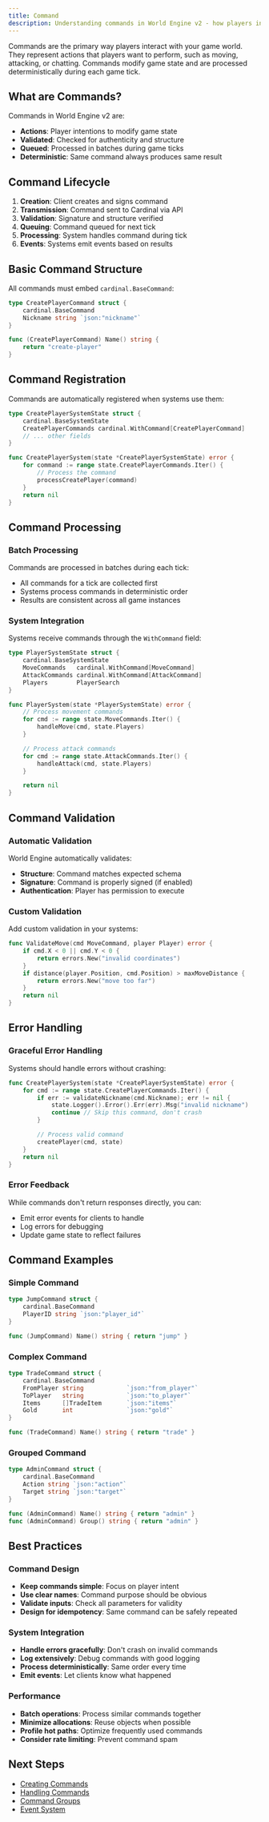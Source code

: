 ```yaml
---
title: Command
description: Understanding commands in World Engine v2 - how players interact with your game
---
```


Commands are the primary way players interact with your game world. They represent actions that players
want to perform, such as moving, attacking, or chatting. Commands modify game state and are processed
deterministically during each game tick.

## What are Commands?

Commands in World Engine v2 are:

- **Actions**: Player intentions to modify game state
- **Validated**: Checked for authenticity and structure
- **Queued**: Processed in batches during game ticks
- **Deterministic**: Same command always produces same result

## Command Lifecycle

1. **Creation**: Client creates and signs command
2. **Transmission**: Command sent to Cardinal via API
3. **Validation**: Signature and structure verified
4. **Queuing**: Command queued for next tick
5. **Processing**: System handles command during tick
6. **Events**: Systems emit events based on results

## Basic Command Structure

All commands must embed `cardinal.BaseCommand`:

```go
type CreatePlayerCommand struct {
    cardinal.BaseCommand
    Nickname string `json:"nickname"`
}

func (CreatePlayerCommand) Name() string {
    return "create-player"
}
```

## Command Registration

Commands are automatically registered when systems use them:

```go
type CreatePlayerSystemState struct {
    cardinal.BaseSystemState
    CreatePlayerCommands cardinal.WithCommand[CreatePlayerCommand]
    // ... other fields
}

func CreatePlayerSystem(state *CreatePlayerSystemState) error {
    for command := range state.CreatePlayerCommands.Iter() {
        // Process the command
        processCreatePlayer(command)
    }
    return nil
}
```

## Command Processing

### Batch Processing

Commands are processed in batches during each tick:

- All commands for a tick are collected first
- Systems process commands in deterministic order
- Results are consistent across all game instances

### System Integration

Systems receive commands through the `WithCommand` field:

```go
type PlayerSystemState struct {
    cardinal.BaseSystemState
    MoveCommands   cardinal.WithCommand[MoveCommand]
    AttackCommands cardinal.WithCommand[AttackCommand]
    Players        PlayerSearch
}

func PlayerSystem(state *PlayerSystemState) error {
    // Process movement commands
    for cmd := range state.MoveCommands.Iter() {
        handleMove(cmd, state.Players)
    }

    // Process attack commands
    for cmd := range state.AttackCommands.Iter() {
        handleAttack(cmd, state.Players)
    }

    return nil
}
```

## Command Validation

### Automatic Validation

World Engine automatically validates:

- **Structure**: Command matches expected schema
- **Signature**: Command is properly signed (if enabled)
- **Authentication**: Player has permission to execute

### Custom Validation

Add custom validation in your systems:

```go
func ValidateMove(cmd MoveCommand, player Player) error {
    if cmd.X < 0 || cmd.Y < 0 {
        return errors.New("invalid coordinates")
    }
    if distance(player.Position, cmd.Position) > maxMoveDistance {
        return errors.New("move too far")
    }
    return nil
}
```

## Error Handling

### Graceful Error Handling

Systems should handle errors without crashing:

```go
func CreatePlayerSystem(state *CreatePlayerSystemState) error {
    for cmd := range state.CreatePlayerCommands.Iter() {
        if err := validateNickname(cmd.Nickname); err != nil {
            state.Logger().Error().Err(err).Msg("invalid nickname")
            continue // Skip this command, don't crash
        }

        // Process valid command
        createPlayer(cmd, state)
    }
    return nil
}
```

### Error Feedback

While commands don't return responses directly, you can:

- Emit error events for clients to handle
- Log errors for debugging
- Update game state to reflect failures

## Command Examples

### Simple Command

```go
type JumpCommand struct {
    cardinal.BaseCommand
    PlayerID string `json:"player_id"`
}

func (JumpCommand) Name() string { return "jump" }
```

### Complex Command

```go
type TradeCommand struct {
    cardinal.BaseCommand
    FromPlayer string            `json:"from_player"`
    ToPlayer   string            `json:"to_player"`
    Items      []TradeItem       `json:"items"`
    Gold       int               `json:"gold"`
}

func (TradeCommand) Name() string { return "trade" }
```

### Grouped Command

```go
type AdminCommand struct {
    cardinal.BaseCommand
    Action string `json:"action"`
    Target string `json:"target"`
}

func (AdminCommand) Name() string { return "admin" }
func (AdminCommand) Group() string { return "admin" }
```

## Best Practices

### Command Design

- **Keep commands simple**: Focus on player intent
- **Use clear names**: Command purpose should be obvious
- **Validate inputs**: Check all parameters for validity
- **Design for idempotency**: Same command can be safely repeated

### System Integration

- **Handle errors gracefully**: Don't crash on invalid commands
- **Log extensively**: Debug commands with good logging
- **Process deterministically**: Same order every time
- **Emit events**: Let clients know what happened

### Performance

- **Batch operations**: Process similar commands together
- **Minimize allocations**: Reuse objects when possible
- **Profile hot paths**: Optimize frequently used commands
- **Consider rate limiting**: Prevent command spam

## Next Steps

- [Creating Commands](/cardinal/build/command/creating-commands)
- [Handling Commands](/cardinal/build/command/handling-commands)
- [Command Groups](/cardinal/build/command/command-groups)
- [Event System](/cardinal/build/events/overview)
